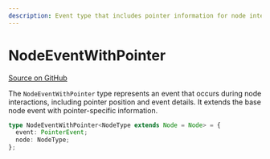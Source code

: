 ```yaml
---
description: Event type that includes pointer information for node interactions in SvelteFlow.
---
```


# NodeEventWithPointer

[Source on GitHub](https://github.com/xyflow/xyflow/blob/main/packages/svelte/src/lib/types/events.ts#4)

The `NodeEventWithPointer` type represents an event that occurs during node interactions, including pointer position and event details. It extends the base node event with pointer-specific information.

```ts
type NodeEventWithPointer<NodeType extends Node = Node> = {
  event: PointerEvent;
  node: NodeType;
};
```

<APIDocs typeName="NodeEventWithPointer" packageName="svelte" />
